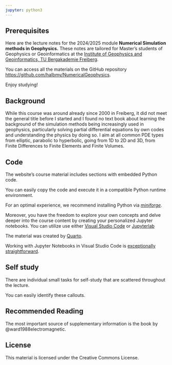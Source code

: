 ```yaml
---
jupyter: python3
---
```


## Prerequisites {.unnumbered}

Here are the lecture notes for the 2024/2025 module **Numerical Simulation methods in Geophysics.** 
These notes are tailored for Master's students of Geophysics or Geoinformatics at the [Institute of Geophysics and Geoinformatics, TU Bergakademie Freiberg](https://tu-freiberg.de/geophysik).

You can access all the materials on the GitHub repository <https://github.com/halbmy/NumericalGeophysics>.

Enjoy studying!

## Background

While this course was around already since 2000 in Freiberg, it did not meet the general title before I started and I found no text book about learning the background of the simulation methods being increasingly used in geophysics, particularly solving partial differential equations by own codes and understanding the physics by doing so. I aim at all common PDE types from elliptic, parabolic to hyperbolic, going from 1D to 2D and 3D, from Finite Differences to Finite Elements and Finite Volumes. 

## Code

The website's course material includes sections with embedded Python code.

You can easily copy the code and execute it in a compatible Python runtime environment.

For an optimal experience, we recommend installing Python via [*miniforge*](https://github.com/conda-forge/miniforge).

Moreover, you have the freedom to explore your own concepts and delve deeper into the course content by creating your personalized Jupyter notebooks. You can utilize use either [Visual Studio Code](https://code.visualstudio.com/) or [Jupyterlab](https://jupyter.org)

The material was created by [Quarto](https://quarto.org).

Working with Jupyter Notebooks in Visual Studio Code is [exceptionally straightforward](https://code.visualstudio.com/docs/datascience/jupyter-notebooks).

## Self study

There are individual small tasks for self-study that are scattered throughout the lecture.

::: {.callout title="Self study"}
You can easily identify these callouts.
:::

## Recommended Reading

The most important source of supplementary information is the book by @ward1988electromagnetic. 

## License

This material is licensed under the Creative Commons License.